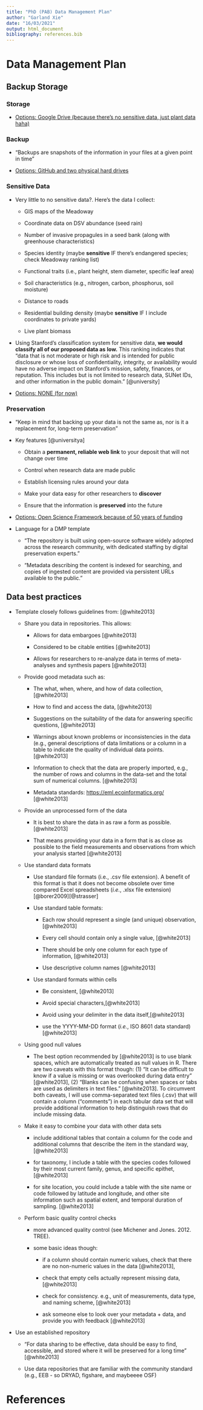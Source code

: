 ```yaml
---
title: "PhD (PAB) Data Management Plan"
author: "Garland Xie"
date: "16/03/2021"
output: html_document
bibliography: references.bib
---
```


# Data Management Plan

## Backup Storage

### Storage

-   [Options: Google Drive (because there's no sensitive data, just plant data haha)]{.ul}

### Backup

-   "Backups are snapshots of the information in your files at a given point in time"

-   [Options: GitHub and two physical hard drives]{.ul}

### Sensitive Data

-   Very little to no sensitive data?. Here's the data I collect:

    -   GIS maps of the Meadoway

    -   Coordinate data on DSV abundance (seed rain)

    -   Number of invasive propagules in a seed bank (along with greenhouse characteristics)

    -   Species identity (maybe **sensitive** IF there's endangered species; check Meadoway ranking list)

    -   Functional traits (i.e., plant height, stem diameter, specific leaf area)

    -   Soil characteristics (e.g., nitrogen, carbon, phosphorus, soil moisture)

    -   Distance to roads

    -   Residential building density (maybe **sensitive** IF I include coordinates to private yards)

    -   Live plant biomass

-   Using Stanford's classification system for sensitive data, **we would classify all of our proposed data as** **low.** This ranking indicates that "data that is not moderate or high risk and is intended for public disclosure or whose loss of confidentiality, integrity, or availability would have no adverse impact on Stanford's mission, safety, finances, or reputation. This includes but is not limited to research data, SUNet IDs, and other information in the public domain." [@university]

-   [Options: NONE (for now)]{.ul}

### Preservation 

-   "Keep in mind that backing up your data is not the same as, nor is it a replacement for, long-term preservation"

-   Key features [@universitya]

    -   Obtain a **permanent, reliable web link** to your deposit that will not change over time

    -   Control when research data are made public

    -   Establish licensing rules around your data

    -   Make your data easy for other researchers to **discover**

    -   Ensure that the information is **preserved** into the future

-   [Options: Open Science Framework because of 50 years of funding]{.ul}

-   Language for a DMP template

    -   "The repository is built using open-source software widely adopted across the research community, with dedicated staffing by digital preservation experts."

    -   "Metadata describing the content is indexed for searching, and copies of ingested content are provided via persistent URLs available to the public."

## Data best practices

-   Template closely follows guidelines from: [@white2013]

    -   Share you data in repositories. This allows:

        -   Allows for data embargoes [@white2013]

        -   Considered to be citable entities [@white2013]

        -   Allows for researchers to re-analyze data in terms of meta-analyses and synthesis papers [@white2013]

    -   Provide good metadata such as:

        -   The what, when, where, and how of data collection, [@white2013]

        -   How to find and access the data, [@white2013]

        -   Suggestions on the suitability of the data for answering specific questions, [@white2013]

        -   Warnings about known problems or inconsistencies in the data (e.g., general descriptions of data limitations or a column in a table to indicate the quality of individual data points. [@white2013]

        -   Information to check that the data are properly imported, e.g., the number of rows and columns in the data-set and the total sum of numerical columns. [@white2013]

        -   Metadata standards: <https://eml.ecoinformatics.org/> [@white2013]

    -   Provide an unprocessed form of the data

        -   It is best to share the data in as raw a form as possible. [@white2013]

        -   That means providing your data in a form that is as close as possible to the field measurements and observations from which your analysis started [@white2013]

    -   Use standard data formats

        -   Use standard file formats (i.e., .csv file extension). A benefit of this format is that it does not become obsolete over time compared Excel spreadsheets (*i.e.*, .xlsx file extension) [@borer2009][@strasser]

        -   Use standard table formats:

            -   Each row should represent a single (and unique) observation, [@white2013]

            -   Every cell should contain only a single value, [@white2013]

            -   There should be only one column for each type of information, [@white2013]

            -   Use descriptive column names [@white2013]

        -   Use standard formats within cells

            -   Be consistent, [@white2013]

            -   Avoid special characters,[@white2013]

            -   Avoid using your delimiter in the data itself,[@white2013]

            -   use the YYYY-MM-DD format (*i.e.*, ISO 8601 data standard) [@white2013]

    -   Using good null values

        -   The best option recommended by [@white2013] is to use blank spaces, which are automatically treated as null values in R. There are two caveats with this format though: (1) "It can be difficult to know if a value is missing or was overlooked during data entry" [@white2013], (2) "Blanks can be confusing when spaces or tabs are used as delimiters in text files." [@white2013]. To circumvent both caveats, I will use comma-separated text files (.csv) that will contain a column ("comments") in each tabular data set that will provide additional information to help distinguish rows that do include missing data.

    -   Make it easy to combine your data with other data sets

        -   include additional tables that contain a column for the code and additional columns that describe the item in the standard way,[@white2013]

        -   for taxonomy, I include a table with the species codes followed by their most current family, genus, and specific epithet,[@white2013]

        -   for site location, you could include a table with the site name or code followed by latitude
            and longitude, and other site information such as spatial extent, and temporal duration of sampling. [@white2013]

    -   Perform basic quality control checks

        -   more advanced quality control (see Michener and Jones. 2012. TREE).

        -   some basic ideas though:

            -   if a column should contain numeric values, check that there are no non-numeric values in the data [@white2013],

            -   check that empty cells actually represent missing data, [@white2013]

            -   check for consistency. e.g., unit of measurements, data type, and naming scheme, [@white2013]

            -   ask someone else to look over your metadata + data, and provide you with feedback [@white2013]

-   Use an established repository

    -   "For data sharing to be effective, data should be easy to find, accessible, and stored where it will be preserved for a long time" [@white2013]

    -   Use data repositories that are familiar with the community standard (e.g., EEB - so DRYAD, figshare, and maybeeee OSF)










































# References

